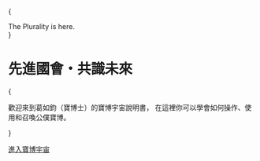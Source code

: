 
{<div className="w-full aspect-square sm:aspect-video relative mb-5">
<spline-viewer
className="absolute inset-0"
loading-anim-type="spinner-small-dark"
url="https://prod.spline.design/PykwbOV-m1ak0rZ0/scene.splinecode" />

  <div className="absolute inset-0 flex items-center justify-center">
    <div className="text-center text-xl sm:text-3xl lg:text-4xl uppercase font-semibold tracking-wider">
      The Plurality is here.
    </div>
  </div>
</div>}

<div className="text-center">

# 先進國會・共識未來

{<p>
  <TextBalancer>
    歡迎來到葛如鈞（寶博士）的<span className="inline-block">寶博宇宙說明書，</span>
    <span className="inline-block">
      在這裡你可以學會如何操作、使用和召喚公僕寶博。
    </span>
  </TextBalancer>
</p>}

[進入寶博宇宙](/docs/)

</div>